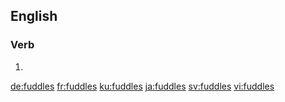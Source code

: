 ==English==

===Verb===
{{head|en|verb form}}

# {{en-third-person singular of|fuddle}}

[[de:fuddles]]
[[fr:fuddles]]
[[ku:fuddles]]
[[ja:fuddles]]
[[sv:fuddles]]
[[vi:fuddles]]